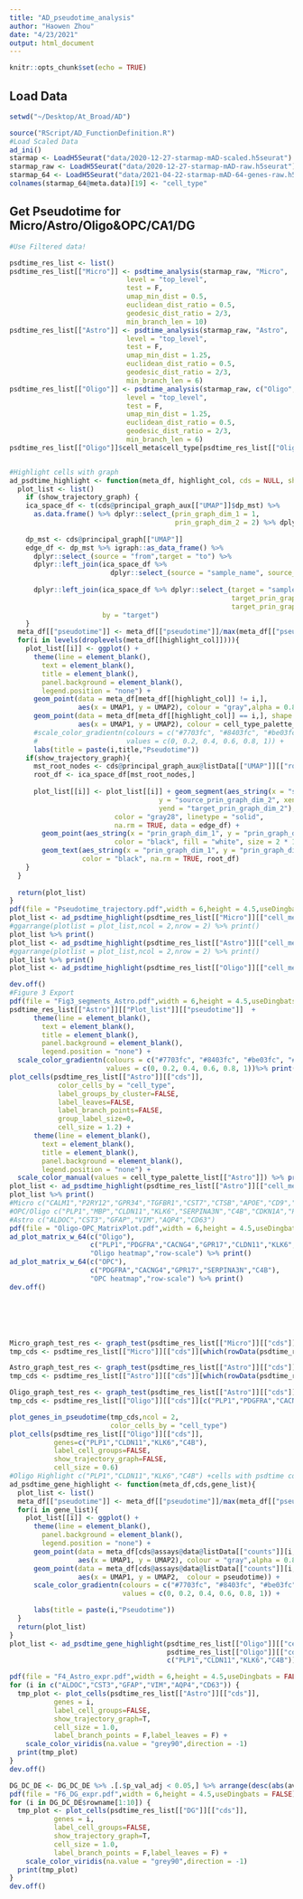 ```yaml
---
title: "AD_pseudotime_analysis"
author: "Haowen Zhou"
date: "4/23/2021"
output: html_document
---
```



```r
knitr::opts_chunk$set(echo = TRUE)
```

## Load Data


```r

setwd("~/Desktop/At_Broad/AD")

source("RScript/AD_FunctionDefinition.R")
#Load Scaled Data
ad_ini()
starmap <- LoadH5Seurat("data/2020-12-27-starmap-mAD-scaled.h5seurat")
starmap_raw <- LoadH5Seurat("data/2020-12-27-starmap-mAD-raw.h5seurat")
starmap_64 <- LoadH5Seurat("data/2021-04-22-starmap-mAD-64-genes-raw.h5seurat")
colnames(starmap_64@meta.data)[19] <- "cell_type"


```


## Get Pseudotime for Micro/Astro/Oligo&OPC/CA1/DG

```r
#Use Filtered data!

psdtime_res_list <- list()
psdtime_res_list[["Micro"]] <- psdtime_analysis(starmap_raw, "Micro", 
                             level = "top_level",
                             test = F,
                             umap_min_dist = 0.5,
                             euclidean_dist_ratio = 0.5,
                             geodesic_dist_ratio = 2/3,
                             min_branch_len = 10)
psdtime_res_list[["Astro"]] <- psdtime_analysis(starmap_raw, "Astro", 
                             level = "top_level",
                             test = F,
                             umap_min_dist = 1.25,
                             euclidean_dist_ratio = 0.5,
                             geodesic_dist_ratio = 2/3,
                             min_branch_len = 6)
psdtime_res_list[["Oligo"]] <- psdtime_analysis(starmap_raw, c("Oligo","OPC"), 
                             level = "top_level",
                             test = F,
                             umap_min_dist = 1.25,
                             euclidean_dist_ratio = 0.5,
                             geodesic_dist_ratio = 2/3,
                             min_branch_len = 6)
psdtime_res_list[["Oligo"]]$cell_meta$cell_type[psdtime_res_list[["Oligo"]]$cell_meta$cell_type == "OPC_Gpr17"] <- "OPC"


#Highlight cells with graph
ad_psdtime_highlight <- function(meta_df, highlight_col, cds = NULL, show_trajectory_graph = F, title){
  plot_list <- list()
    if (show_trajectory_graph) {
    ica_space_df <- t(cds@principal_graph_aux[["UMAP"]]$dp_mst) %>% 
      as.data.frame() %>% dplyr::select_(prin_graph_dim_1 = 1, 
                                         prin_graph_dim_2 = 2) %>% dplyr::mutate(sample_name = rownames(.), 
                                                                                 sample_state = rownames(.))
    dp_mst <- cds@principal_graph[["UMAP"]]
    edge_df <- dp_mst %>% igraph::as_data_frame() %>% 
      dplyr::select_(source = "from",target = "to") %>% 
      dplyr::left_join(ica_space_df %>%
                         dplyr::select_(source = "sample_name", source_prin_graph_dim_1 = "prin_graph_dim_1", source_prin_graph_dim_2 = "prin_graph_dim_2"), 
                                                                                                         by = "source") %>% 
      dplyr::left_join(ica_space_df %>% dplyr::select_(target = "sample_name", 
                                                       target_prin_graph_dim_1 = "prin_graph_dim_1", 
                                                       target_prin_graph_dim_2 = "prin_graph_dim_2"), 
                       by = "target")
    }
  meta_df[["pseudotime"]] <- meta_df[["pseudotime"]]/max(meta_df[["pseudotime"]])
  for(i in levels(droplevels(meta_df[[highlight_col]]))){
    plot_list[[i]] <- ggplot() +
      theme(line = element_blank(),
        text = element_blank(),
        title = element_blank(),
        panel.background = element_blank(),
        legend.position = "none") +
      geom_point(data = meta_df[meta_df[[highlight_col]] != i,], 
                 aes(x = UMAP1, y = UMAP2), colour = "gray",alpha = 0.8) +
      geom_point(data = meta_df[meta_df[[highlight_col]] == i,], shape = 16, 
                 aes(x = UMAP1, y = UMAP2), colour = cell_type_palette_list[[title]][[which(cell_type_list[[title]] == i)]]) +#colour = pseudotime
      #scale_color_gradientn(colours = c("#7703fc", "#8403fc", "#be03fc", "#fc6b03", "#fceb03"),
      #                      values = c(0, 0.2, 0.4, 0.6, 0.8, 1)) +
      labs(title = paste(i,title,"Pseudotime"))
    if(show_trajectory_graph){
      mst_root_nodes <- cds@principal_graph_aux@listData[["UMAP"]][["root_pr_nodes"]]
      root_df <- ica_space_df[mst_root_nodes,]
     
      plot_list[[i]] <- plot_list[[i]] + geom_segment(aes_string(x = "source_prin_graph_dim_1", 
                                     y = "source_prin_graph_dim_2", xend = "target_prin_graph_dim_1", 
                                     yend = "target_prin_graph_dim_2"), size = 1.0, 
                          color = "gray28", linetype = "solid", 
                          na.rm = TRUE, data = edge_df) + 
        geom_point(aes_string(x = "prin_graph_dim_1", y = "prin_graph_dim_2"), shape = 21, stroke = 0.75, 
                          color = "black", fill = "white", size = 2 * 1.5, na.rm = TRUE, root_df) + 
        geom_text(aes_string(x = "prin_graph_dim_1", y = "prin_graph_dim_2", label = "1"), size = 2, 
                  color = "black", na.rm = TRUE, root_df)
    }
  }
  
  return(plot_list)
}
pdf(file = "Pseudotime_trajectory.pdf",width = 6,height = 4.5,useDingbats = FALSE)
plot_list <- ad_psdtime_highlight(psdtime_res_list[["Micro"]][["cell_meta"]], "sample", psdtime_res_list[["Micro"]][["cds"]], T, "Micro")
#ggarrange(plotlist = plot_list,ncol = 2,nrow = 2) %>% print()
plot_list %>% print()
plot_list <- ad_psdtime_highlight(psdtime_res_list[["Astro"]][["cell_meta"]], "sample", psdtime_res_list[["Astro"]][["cds"]], T, "Astro")
#ggarrange(plotlist = plot_list,ncol = 2,nrow = 2) %>% print()
plot_list %>% print()
plot_list <- ad_psdtime_highlight(psdtime_res_list[["Oligo"]][["cell_meta"]], "cell_type", psdtime_res_list[["Oligo"]][["cds"]], T, "Oligo")

dev.off()
#Figure 3 Export
pdf(file = "Fig3_segments_Astro.pdf",width = 6,height = 4.5,useDingbats = FALSE)
psdtime_res_list[["Astro"]][["Plot_list"]][["pseudotime"]]  +
      theme(line = element_blank(),
        text = element_blank(),
        title = element_blank(),
        panel.background = element_blank(),
        legend.position = "none") + 
  scale_color_gradientn(colours = c("#7703fc", "#8403fc", "#be03fc", "#fc6b03", "#fceb03"),
                        values = c(0, 0.2, 0.4, 0.6, 0.8, 1))%>% print()
plot_cells(psdtime_res_list[["Astro"]][["cds"]],
            color_cells_by = "cell_type",
            label_groups_by_cluster=FALSE,
            label_leaves=FALSE,
            label_branch_points=FALSE,
            group_label_size=0,
            cell_size = 1.2) +
      theme(line = element_blank(),
        text = element_blank(),
        title = element_blank(),
        panel.background = element_blank(),
        legend.position = "none") +
  scale_color_manual(values = cell_type_palette_list[["Astro"]]) %>% print()
plot_list <- ad_psdtime_highlight(psdtime_res_list[["Astro"]][["cell_meta"]], "cell_type", psdtime_res_list[["Astro"]][["cds"]], T, "Astro")
plot_list %>% print()
#Micro c("CALM1","P2RY12","GPR34","TGFBR1","CST7","CTSB","APOE","CD9","TREM2","C1QA","CLEC7A","CTSL","CD83","CTSS")
#OPC/Oligo c("PLP1","MBP","CLDN11","KLK6","SERPINA3N","C4B","CDKN1A","PDGFRA","CACNG4","GPR17","SERPINA3N")
#Astro c("ALDOC","CST3","GFAP","VIM","AQP4","CD63")
pdf(file = "Oligo-OPC_MatrixPlot.pdf",width = 6,height = 4.5,useDingbats = FALSE)
ad_plot_matrix_w_64(c("Oligo"),
                    c("PLP1","PDGFRA","CACNG4","GPR17","CLDN11","KLK6","SERPINA3N","C4B","CDKN1A","CD9"),
                    "Oligo heatmap","row-scale") %>% print()
ad_plot_matrix_w_64(c("OPC"),
                    c("PDGFRA","CACNG4","GPR17","SERPINA3N","C4B"),
                    "OPC heatmap","row-scale") %>% print()
dev.off()







```

```r
Micro_graph_test_res <- graph_test(psdtime_res_list[["Micro"]][["cds"]], neighbor_graph="knn", cores=4) %>% arrange(q_value)
tmp_cds <- psdtime_res_list[["Micro"]][["cds"]][which(rowData(psdtime_res_list[["Micro"]][["cds"]])$gene_short_name %in% Micro_graph_test_res$gene_short_name[1:10]),]

Astro_graph_test_res <- graph_test(psdtime_res_list[["Astro"]][["cds"]], neighbor_graph="knn", cores=4) %>% arrange(q_value)
tmp_cds <- psdtime_res_list[["Astro"]][["cds"]][which(rowData(psdtime_res_list[["Astro"]][["cds"]])$gene_short_name %in% Astro_graph_test_res$gene_short_name[1:10]),]

Oligo_graph_test_res <- graph_test(psdtime_res_list[["Astro"]][["cds"]], neighbor_graph="knn", cores=4) %>% arrange(q_value)
tmp_cds <- psdtime_res_list[["Oligo"]][["cds"]][c("PLP1","PDGFRA","CACNG4","GPR17","CLDN11","KLK6","C4B","CDKN1A","CD9"),]

plot_genes_in_pseudotime(tmp_cds,ncol = 2,
                         color_cells_by = "cell_type")
plot_cells(psdtime_res_list[["Oligo"]][["cds"]],
           genes=c("PLP1","CLDN11","KLK6","C4B"),
           label_cell_groups=FALSE,
           show_trajectory_graph=FALSE,
           cell_size = 0.6)
#Oligo Highlight c("PLP1","CLDN11","KLK6","C4B") +cells with psdtime colorcode
ad_psdtime_gene_highlight <- function(meta_df,cds,gene_list){
  plot_list <- list()
  meta_df[["pseudotime"]] <- meta_df[["pseudotime"]]/max(meta_df[["pseudotime"]])
  for(i in gene_list){
    plot_list[[i]] <- ggplot() +
      theme(line = element_blank(),
        panel.background = element_blank(),
        legend.position = "none") +
      geom_point(data = meta_df[cds@assays@data@listData[["counts"]][i,] == 0,], 
                 aes(x = UMAP1, y = UMAP2), colour = "gray",alpha = 0.8) +
      geom_point(data = meta_df[cds@assays@data@listData[["counts"]][i,] != 0,], shape = 16, 
                 aes(x = UMAP1, y = UMAP2,  colour = pseudotime)) +
      scale_color_gradientn(colours = c("#7703fc", "#8403fc", "#be03fc", "#fc6b03", "#fceb03"),
                            values = c(0, 0.2, 0.4, 0.6, 0.8, 1)) +

      labs(title = paste(i,"Pseudotime"))
  }
  return(plot_list)
}
plot_list <- ad_psdtime_gene_highlight(psdtime_res_list[["Oligo"]][["cell_meta"]],
                                       psdtime_res_list[["Oligo"]][["cds"]],
                                       c("PLP1","CLDN11","KLK6","C4B")) %>% print()


```
```r
pdf(file = "F4_Astro_expr.pdf",width = 6,height = 4.5,useDingbats = FALSE)
for (i in c("ALDOC","CST3","GFAP","VIM","AQP4","CD63")) {
  tmp_plot <- plot_cells(psdtime_res_list[["Astro"]][["cds"]],
           genes = i,
           label_cell_groups=FALSE,
           show_trajectory_graph=T,
           cell_size = 1.0,
           label_branch_points = F,label_leaves = F) + 
    scale_color_viridis(na.value = "grey90",direction = -1)
  print(tmp_plot)
}
dev.off()

DG_DC_DE <- DG_DC_DE %>% .[.$p_val_adj < 0.05,] %>% arrange(desc(abs(avg_logFC)))
pdf(file = "F6_DG_expr.pdf",width = 6,height = 4.5,useDingbats = FALSE)
for (i in DG_DC_DE$rowname[1:10]) {
  tmp_plot <- plot_cells(psdtime_res_list[["DG"]][["cds"]],
           genes = i,
           label_cell_groups=FALSE,
           show_trajectory_graph=T,
           cell_size = 1.0,
           label_branch_points = F,label_leaves = F) + 
    scale_color_viridis(na.value = "grey90",direction = -1)
  print(tmp_plot)
}
dev.off()

```




